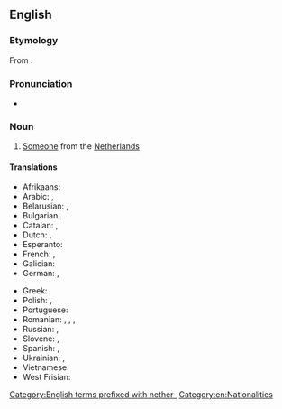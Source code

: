 ==English==

===Etymology===
From {{affix|en|Netherlands|-er|id2=inhabitant}}.

===Pronunciation===
* {{IPA|en|/ˈnɛðɚˌlændɚ/}}

===Noun===
{{en-noun}}

# [[someone|Someone]] from the [[Netherlands]]
#: {{syn|en|Dutchman|Dutchwoman}}

====Translations====
{{trans-top-also|someone from the Netherlands|Dutchman|Dutchwoman}}
* Afrikaans: {{t+|af|Nederlander}}
* Arabic: {{t|ar|هُولَنْدِيّ|m}}, {{t+|ar|هُولَنْدِيَّة|f}}
* Belarusian: {{t|be|нідэрла́ндзец|m}}, {{t|be|нідэрла́ндка|f}}
* Bulgarian: {{t|bg|нидерландец}}
* Catalan: {{t+|ca|neerlandès|m}}, {{t+|ca|neerlandesa|f}}
* Dutch: {{t+|nl|Nederlander|m}}, {{t+|nl|Nederlandse|f}}
* Esperanto: {{t|eo|nederlandano}}
* French: {{t+|fr|Néerlandais|m}}, {{t+|fr|Néerlandaise|f}}
* Galician: {{t+|gl|neerlandés}}
* German: {{t+|de|Niederländer|m}}, {{t+|de|Niederländerin|f}}
{{trans-mid}}
* Greek: {{t+|el|Ολλανδός|m}}
* Polish: {{t+|pl|Niderlandczyk}}, {{t+|pl|Niderlandka|f}}
* Portuguese: {{t+|pt|holandês|m}}
* Romanian: {{t+|ro|olandez|m}}, {{t+|ro|olandeză|f}}, {{t+|ro|olandezi|m-p}}, {{t+|ro|olandeze|f-p}}
* Russian: {{t+|ru|нидерла́ндец|m}}, {{t+|ru|нидерла́ндка|f}}
* Slovene: {{t+|sl|nizozemec|m}}, {{t|sl|nizozemka|f}}
* Spanish: {{t+|es|neerlandés|m}}, {{t+|es|neerlandesa|f}}
* Ukrainian: {{t|uk|нідерла́ндець|m}}, {{t|uk|нідерла́ндка|f}}
* Vietnamese: {{t|vi|người Hà Lan}}
* West Frisian: {{t|fy|Nederlanner|m}}
{{trans-bottom}}

[[Category:English terms prefixed with nether-]]
[[Category:en:Nationalities]]